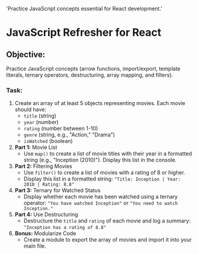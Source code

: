 
  'Practice JavaScript concepts essential for React development.'

<HeroPattern />

# JavaScript Refresher for React

## **Objective:**

Practice JavaScript concepts (arrow functions, import/export, template literals, ternary operators, destructuring, array mapping, and filters).

### **Task:**

1. Create an array of at least 5 objects representing movies. Each movie should have:
   - `title` (string)
   - `year` (number)
   - `rating` (number between 1-10)
   - `genre` (string, e.g., "Action," "Drama")
   - `isWatched` (boolean)
2. **Part 1:** Movie List
   - Use `map()` to create a list of movie titles with their year in a formatted string (e.g., "Inception (2010)"). Display this list in the console.
3. **Part 2:** Filtering Movies
   - Use `filter()` to create a list of movies with a rating of 8 or higher.
   - Display this list in a formatted string: `"Title: Inception | Year: 2010 | Rating: 8.8"`
4. **Part 3:** Ternary for Watched Status
   - Display whether each movie has been watched using a ternary operator: `"You have watched Inception"` or `"You need to watch Inception."`
5. **Part 4:** Use Destructuring
   - Destructure the `title` and `rating` of each movie and log a summary: `"Inception has a rating of 8.8"`
6. **Bonus:** Modularize Code
   - Create a module to export the array of movies and import it into your main file.
